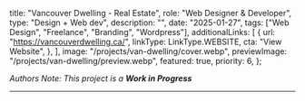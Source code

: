 
  title: "Vancouver Dwelling - Real Estate",
  role: "Web Designer & Developer",
  type: "Design + Web dev",
  description:
    "",
  date: "2025-01-27",
  tags: ["Web Design", "Freelance", "Branding", "Wordpress"],
  additionalLinks: [
      {
        url: "https://vancouverdwelling.ca/",
        linkType: LinkType.WEBSITE,
        cta: "View Website",
      },
    ],
  image: "/projects/van-dwelling/cover.webp",
  previewImage: "/projects/van-dwelling/preview.webp",
  featured: true,
  priority: 6,
};

*Authors Note: This project is a* ***Work in Progress***

---